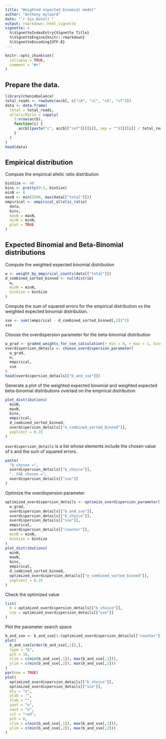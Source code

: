 ```yaml
---
title: "Weighted expected binomial model"
author: "Anthony Aylward"
date: "`r Sys.Date()`"
output: rmarkdown::html_vignette
vignette: >
  %\VignetteIndexEntry{Vignette Title}
  %\VignetteEngine{knitr::rmarkdown}
  %\VignetteEncoding{UTF-8}
---
```


```r
knitr::opts_chunk$set(
  collapse = TRUE,
  comment = "#>"
)
```

## Prepare the data.

```r
library(chenimbalance)
total_reads <- rowSums(accb[, c("cA", "cC", "cG", "cT")])
data <- data.frame(
  total = total_reads,
  allelicRatio = sapply(
    1:nrow(accb),
    function(i) {
      accb[[paste("c", accb[["ref"]][[i]], sep = "")]][[i]] / total_reads[[i]]
    }
  )
)
head(data)
```

## Empirical distribution

Compute the empirical allelic ratio distribution

```r
binSize <- 40
bins <- pretty(0:1, binSize)
minN <- 6
maxN <- min(2500, max(data[["total"]]))
empirical <- empirical_allelic_ratio(
  data,
  bins,
  maxN = maxN,
  minN = minN,
  plot = TRUE
)
```

## Expected Binomial and Beta-Binomial distributions

Compute the weighted expected binomial distribution

```r
w <- weight_by_empirical_counts(data[["total"]])
d_combined_sorted_binned <- nulldistrib(
  w,
  minN = minN,
  binSize = binSize
)
```

Compute the sum of squared errors for the empirical distribution vs the 
weighted expected binomial distribution.

```r
sse <- sum((empirical - d_combined_sorted_binned[,2])^2)
sse
```

Choose the overdispersion parameter for the beta-binomial distribution

```r
w_grad <- graded_weights_for_sse_calculation(r_min = 0, r_max = 1, bins = bins)
overdispersion_details <- choose_overdispersion_parameter(
  w_grad,
  w,
  empirical,
  sse
)
head(overdispersion_details[["b_and_sse"]])
```

Generate a plot of the weighted expected binomial and weighted expected 
beta-binomial distributions overlaid on the empirical distribution

```r
plot_distributions(
  minN,
  maxN,
  bins,
  empirical,
  d_combined_sorted_binned,
  overdispersion_details[["e_combined_sorted_binned"]],
  yuplimit = 0.15
)
```

`overdispersion_details` is a list whose elements include the chosen value of 
`b` and the sum of squared errors.

```r
paste(
  "b_chosen =",
  overdispersion_details[["b_choice"]],
  ", SSE_chosen =",
  overdispersion_details[["sse"]]
)
```

Optimize the overdispersion parameter

```r
optimized_overdispersion_details <- optimize_overdispersion_parameter(
  w_grad,
  overdispersion_details[["b_and_sse"]],
  overdispersion_details[["b_choice"]],
  overdispersion_details[["sse"]],
  empirical,
  overdispersion_details[["counter"]],
  minN = minN,
  binSize = binSize
)
plot_distributions(
  minN,
  maxN,
  bins,
  empirical,
  d_combined_sorted_binned,
  optimized_overdispersion_details[["e_combined_sorted_binned"]],
  yuplimit = 0.15
)
```

Check the optimized value

```r
list(
  b = optimized_overdispersion_details[["b_choice"]],
  sse = optimized_overdispersion_details[["sse"]]
)
```

Plot the parameter search space

```r
b_and_sse <- b_and_sse[1:(optimized_overdispersion_details[["counter"]] + 2),]
plot(
  b_and_sse[order(b_and_sse[,1]),],
  type = "b",
  pch = 16,
  xlim = c(min(b_and_sse[,1]), max(b_and_sse[,1])),
  ylim = c(min(b_and_sse[,2]), max(b_and_sse[,2]))
)
par(new = TRUE)
plot(
  optimized_overdispersion_details[["b_choice"]],
  optimized_overdispersion_details[["sse"]],
  bty = "n",
  ylab = "",
  xlab = "",
  yaxt = "n",
  xaxt = "n",
  col = "red",
  pch = 8,
  xlim = c(min(b_and_sse[,1]), max(b_and_sse[,1])),
  ylim = c(min(b_and_sse[,2]), max(b_and_sse[,2]))
)
```
